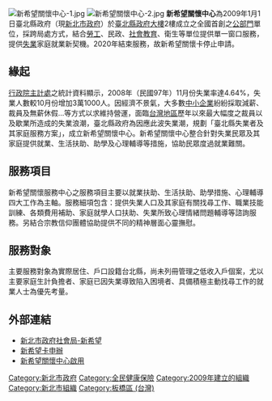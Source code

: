 {{unreferenced|time=2017-04-06T03:54:28+00:00}}
[[File:新希望關懷中心-1.jpg|thumb]]
[[File:新希望關懷中心-2.jpg|thumb]]
'''新希望關懷中心'''為2009年1月1日臺北縣政府（現[[新北市政府|新北市政府]]）於[[臺北縣政府大樓|臺北縣政府大樓]]2樓成立之全國首創之[[公部門|公部門]]單位，採跨局處方式，結合[[勞工|勞工]]、民政、[[社會教育|社會教育]]、衛生等單位提供單一窗口服務，提供[[失業|失業]]家庭就業新契機。2020年結束服務，故新希望關懷卡停止申請。

== 緣起 ==
[[行政院主計處|行政院主計處]]之統計資料顯示，2008年（民國97年）11月份失業率達4.64%，失業人數較10月份增加3萬1000人。因經濟不景氣，大多數[[中小企業|中小企業]]紛紛採取減薪、裁員及無薪休假…等方式以求維持營運，面臨[[台灣地區|台灣地區]]歷年以來最大幅度之裁員以及歇業所造成的失業浪潮，臺北縣政府為因應此波失業潮，規劃「臺北縣失業者及其家庭服務方案」，成立新希望關懷中心。新希望關懷中心整合針對失業民眾及其家庭提供就業、生活扶助、助學及心理輔導等措施，協助民眾度過就業難關。

== 服務項目 ==
新希望關懷服務中心之服務項目主要以就業扶助、生活扶助、助學措施、心理輔導四大工作為主軸。服務細項包含：提供失業人口及其家庭有關找尋工作、職業技能訓練、各類費用補助、家庭就學人口扶助、失業所致心理情緒問題輔導等諮詢服務。另結合宗教信仰團體協助提供不同的精神層面心靈撫慰。

== 服務對象 ==
主要服務對象為實際居住、戶口設籍台北縣，尚未列冊管理之低收入戶個案，尤以主要家庭生計負擔者、家庭已因失業導致陷入困境者、具備積極主動找尋工作的就業人士為優先考量。

== 外部連結 ==
* [https://web.archive.org/web/20160202071833/http://www.sw.ntpc.gov.tw/_file/1588/SG/36987/D.html 新北市政府社會局-新希望]
*[http://www.taiwanradio.com.tw/GoodsDescr.asp?category_id=82&parent_id=0&prod_id=82-12#.VqZn0_l94_4 新希望卡申辦] {{Wayback|url=http://www.taiwanradio.com.tw/GoodsDescr.asp?category_id=82&parent_id=0&prod_id=82-12#.VqZn0_l94_4 |date=20190523032058 }}
*[http://goodwilllink.pixnet.net/blog/post/3787321-%E5%8F%B0%E5%8C%97%E7%B8%A3%E5%A4%B1%E6%A5%AD%E6%80%A5%E9%9B%A3%E6%95%91%E5%8A%A9%EF%BC%8D%E3%80%8C%E6%96%B0%E5%B8%8C%E6%9C%9B%E9%97%9C%E6%87%B7%E4%B8%AD%E5%BF%831957 新希望關懷中心啟用] {{Wayback|url=http://goodwilllink.pixnet.net/blog/post/3787321-%E5%8F%B0%E5%8C%97%E7%B8%A3%E5%A4%B1%E6%A5%AD%E6%80%A5%E9%9B%A3%E6%95%91%E5%8A%A9%EF%BC%8D%E3%80%8C%E6%96%B0%E5%B8%8C%E6%9C%9B%E9%97%9C%E6%87%B7%E4%B8%AD%E5%BF%831957 |date=20190523061217 }}
[[Category:新北市政府|Category:新北市政府]]
[[Category:全民健康保險|Category:全民健康保險]]
[[Category:2009年建立的組織|Category:2009年建立的組織]]
[[Category:新北市組織|Category:新北市組織]]
[[Category:板橋區_(台灣)|Category:板橋區 (台灣)]]